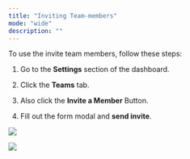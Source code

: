 ```yaml
---
title: "Inviting Team-members"
mode: "wide"
description: ""
---
```





To use the invite team members, follow these steps:

1.  Go to the **Settings** section of the dashboard.
    
2.  Click the **Teams** tab.
    
3.  Also click the **Invite a Member** Button.
    
4.  Fill out the form modal and **send invite**.
    

![](https://guides.dojah.io/~gitbook/image?url=https%3A%2F%2F3296995301-files.gitbook.io%2F%7E%2Ffiles%2Fv0%2Fb%2Fgitbook-x-prod.appspot.com%2Fo%2Fspaces%252F2pgHlRJB7EejHn55UcwX%252Fuploads%252FLeMvhET2CpbdAV9E59Ns%252FScreenshot%25202024-06-03%2520at%252016.45.27.png%3Falt%3Dmedia%26token%3Dbb5cbc14-7324-4d08-a4cb-ec56cfbff882&width=768&dpr=4&quality=100&sign=2115c29b&sv=1)

![](https://guides.dojah.io/~gitbook/image?url=https%3A%2F%2F3296995301-files.gitbook.io%2F%7E%2Ffiles%2Fv0%2Fb%2Fgitbook-x-prod.appspot.com%2Fo%2Fspaces%252F2pgHlRJB7EejHn55UcwX%252Fuploads%252F7IBVIokiukmRIjiKYzaS%252FScreenshot%25202024-06-03%2520at%252016.42.28.png%3Falt%3Dmedia%26token%3D0a2f625f-8f45-42b5-a728-c5d632ee268c&width=768&dpr=4&quality=100&sign=c9f247c8&sv=1)

